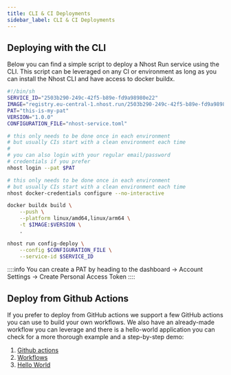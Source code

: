 ```yaml
---
title: CLI & CI Deployments
sidebar_label: CLI & CI Deployments
---
```



## Deploying with the CLI

Below you can find a simple script to deploy a Nhost Run service using the CLI. This script can be leveraged on any CI or environment as long as you can install the Nhost CLI and have access to docker buildx.

```bash
#!/bin/sh
SERVICE_ID="2503b290-249c-42f5-b89e-fd9a98980e22"
IMAGE="registry.eu-central-1.nhost.run/2503b290-249c-42f5-b89e-fd9a98980e22"
PAT="this-is-my-pat"
VERSION="1.0.0"
CONFIGURATION_FILE="nhost-service.toml"

# this only needs to be done once in each environment
# but usually CIs start with a clean environment each time
#
# you can also login with your regular email/password
# credentials if you prefer
nhost login --pat $PAT

# this only needs to be done once in each environment
# but usually CIs start with a clean environment each time
nhost docker-credentials configure --no-interactive

docker buildx build \
    --push \
    --platform linux/amd64,linux/arm64 \
    -t $IMAGE:$VERSION \
    .

nhost run config-deploy \
    --config $CONFIGURATION_FILE \
    --service-id $SERVICE_ID
```

::::info
You can create a PAT by heading to the dashboard -> Account Settings -> Create Personal Access Token
::::

## Deploy from Github Actions

If you prefer to deploy from GitHub actions we support a few GitHub actions you can use to build your own workflows. We also have an already-made workflow you can leverage and there is a hello-world application you can check for a more thorough example and a step-by-step demo:

1. [Github actions](https://github.com/marketplace?type=actions&query=nhost+)
2. [Workflows](https://github.com/nhost-actions/workflows#build-and-release-nhost-runyaml)
3. [Hello World](https://github.com/nhost/nhost-run-hello-world)
